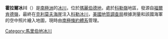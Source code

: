 {{coord|75|0|S|114|28|W|source:GNIS|display=title}}

'''霍拉爾冰川'''（{{lang-en|Horrall Glacier}}）是[[南極洲|南極洲]]的[[冰川|冰川]]，位於[[瑪麗伯德地|瑪麗伯德地]]，處於[[科勒嶺|科勒嶺]]地區，發源自[[福爾肯德嶺|福爾肯德嶺]]，最終在[[克利莫夫海崖|克利莫夫海崖]]注入[[科勒冰川|科勒冰川]]，[[美國地質調查局|美國地質調查局]]根據測量和該國海軍的空中照片繪入地圖，現時由[[南極條約體系|南極條約體系]]管理。

{{DEFAULTSORT:Horrall Glacier}}
[[Category:馬里伯地冰川|Category:馬里伯地冰川]]


{{MarieByrdLand-geo-stub}}